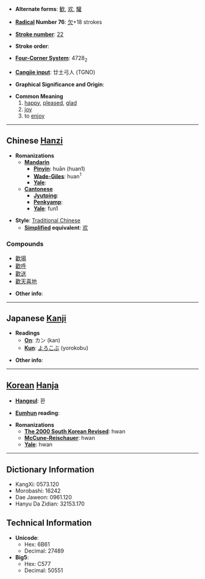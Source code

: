 * '''Alternate forms''': [[歓]], [[欢]], [[驩]]

* '''[[Wiktionary:Chinese radical index| Radical]] Number 76''': [[Wiktionary:Chinese radical index 欠|欠]]+18 strokes

* '''[[Wiktionary:Chinese total strokes index|Stroke number]]''': [[Wiktionary:Chinese total strokes index 22|22]]

* '''Stroke order''': 

* '''[[Wiktionary:Chinese four corner index|Four-Corner System]]''': 4728<sub>2</sub>

* '''[[Wiktionary:Chinese Cangjie index|Cangjie input]]''': 廿土弓人 (TGNO)

* '''Graphical Significance and Origin''': 

* '''Common Meaning'''
*# [[happy]], [[pleased]], [[glad]]
*# [[joy]]
*# to [[enjoy]]


----

== Chinese [[Hanzi]] ==

* '''Romanizations'''
** '''[[Mandarin]]'''
*** '''[[Pinyin]]''': huān (huan1)
*** '''[[Wade-Giles]]''': huan<sup>1</sup>
*** '''[[Yale]]''': 
** '''[[Cantonese]]'''
*** '''[[Jyutping]]''':
*** '''[[Penkyamp]]''': 
*** '''[[Yale]]''': fun1

* '''Style''': [[Traditional Chinese]] 
** '''[[Simplified Chinese|Simplified]] equivalent''': [[欢]]

===Compounds===
*[[歡場]]
*[[歡呼]]
*[[歡送]]
*[[歡天喜地]]

* '''Other info''': 

----

== Japanese [[Kanji]] ==

* '''Readings'''
** '''[[On]]''': カン (kan)
** '''[[Kun]]''': [[よろこぶ]] (yorokobu)

* '''Other info''':  

----

== [[Korean]] [[Hanja]] ==

* '''[[Hangeul]]''': 환

* '''[[Eumhun]] reading''': 

* '''Romanizations'''
** '''[[The 2000 South Korean Revised Romanization|The 2000 South Korean Revised]]''': hwan
** '''[[McCune-Reischauer]]''': hwan
** '''[[Yale]]''': hwan

----

== Dictionary Information ==

* KangXi: 0573.120
* Morobashi: 16242
* Dae Jaweon: 0961.120
* Hanyu Da Zidian: 32153.170

== Technical Information ==

* '''Unicode''':
** Hex: 6B61
** Decimal: 27489
* '''Big5''':
** Hex: C577
** Decimal: 50551